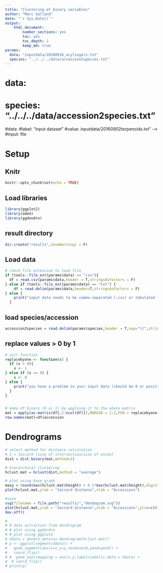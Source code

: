 ```yaml
---
title: "Clustering of binary variables"
author: "Marc Galland"
date: "`r Sys.Date()`"
output:
    html_document:
        number_sections: yes
        toc: yes
        toc_depth: 2
        keep_md: true
params:
  data: "inputdata/20160916_acylsugars.txt"
  species: "../../../data/accession2species.txt"
---
```

#    data: 
#    species: "../../../data/accession2species.txt"
#data:
#label: "input dataset"
#value: inputdata/20160902terpenoids.txt" -->
#input: file 

# Setup

## Knitr
```r
knitr::opts_chunk$set(echo = TRUE)
```

## Load libraries
```r
library(ggplot2)
library(ade4)
library(ggdendro)
```

## result directory
```r
dir.create("results",showWarnings = F)
```

## Load data
```r
# check file extension to load file
if (tools::file_ext(params$data) == "csv"){
  df = read.csv(params$data,header = T,stringsAsFactors = F)
} else if (tools::file_ext(params$data) == "txt") {
    df = read.delim(params$data,header=T,stringsAsFactors = F)
} else {
    print("input data needs to be comma-separated (.csv) or tabulated (.txt)")
  }
```

## load species/accession
```r
accession2species = read.delim(params$species,header = T,sep="\t",stringsAsFactors = F)
```

## replace values > 0 by 1
```r

# util function
replacebyone <- function(x) {
  if (x > 0){
    x <- 1
} else if (x == 0) {
    x <- 0
} else {
    print("you have a problem in your input data (should be 0 or positive values")
  }
}


# make df binary (0 or 1) by applying it to the whole matrix
mat = apply(as.matrix(df[,2:ncol(df)]),MARGIN = 1:2,FUN = replacebyone)
row.names(mat)=df$accession
```

# Dendrograms
```r
# select method for distance calculation 
# 1 = Jaccard (size of intersection/size of union)
dist = dist.binary(mat,method=1)

# hierarchical clustering  
hclust.mat = hclust(dist,method = "average")

# plot using base graph
maxy = round(max(hclust.mat$height) + 0.1*max(hclust.mat$height),digits = 1)
plot(hclust.mat,ylab = "Jaccard distance",xlab = "Accessions")

#save
svg(filename = file.path("results/","dendogram.svg"))
plot(hclust.mat,ylab = "Jaccard distance",xlab = "Accessions",ylim=c(0,maxy))
dev.off()

# 
# # data extraction from dendrogram
# # plot using ggdendro
# # plot using ggplot2
# ddata = dendro_data(as.dendrogram(hclust.mat))
# p <- ggplot(segment(ddata)) + 
#   geom_segment(aes(x=x,y=y,xend=xend,yend=yend)) +
#   coord_flip() 
# #  geom_text(mapping = aes(x,y,label=labels),data = ddata) +
#  # coord_flip()
# print(p)
```


